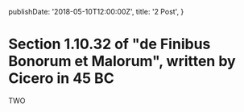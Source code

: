   publishDate: '2018-05-10T12:00:00Z',
  title: '2 Post',
}

# Section 1.10.32 of "de Finibus Bonorum et Malorum", written by Cicero in 45 BC

TWO